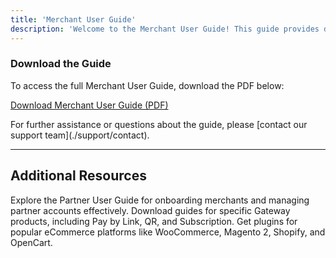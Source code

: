 ```yaml
---
title: 'Merchant User Guide'
description: 'Welcome to the Merchant User Guide! This guide provides detailed instructions for merchants on how to navigate and effectively use the Gateway system. It covers everything from initial setup, managing transactions, using various payment options, and ensuring secure transaction processing. The guide is designed to help merchants get the most out of the Gateway, with step-by-step instructions and best practices for seamless integration and operation'
---
```


### **Download the Guide**

To access the full Merchant User Guide, download the PDF below:

[Download Merchant User Guide (PDF)](/PO-MerchantUserGuide-EN.pdf)

<Note>
  For further assistance or questions about the guide, please [contact our support team](./support/contact).
</Note>

***

## **Additional Resources**

<CardGroup>
  <Card title="Partner User Guide" icon="user-group" href="./partnerguide">
    Explore the Partner User Guide for onboarding merchants and managing partner accounts effectively.
  </Card>

  <Card title="Products User Guide" icon="cube" href="./productguide">
    Download guides for specific Gateway products, including Pay by Link, QR, and Subscription.
  </Card>

  <Card title="Website Plugins" icon="plug" href="./websiteplugins">
    Get plugins for popular eCommerce platforms like WooCommerce, Magento 2, Shopify, and OpenCart.
  </Card>
</CardGroup>